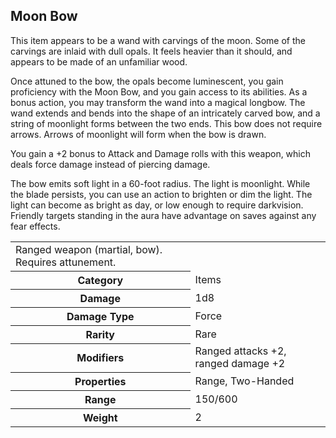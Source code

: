 
<Meta title="Tweaks|Magic Items/Moon Bow" />

## Moon Bow

This item appears to be a wand with carvings of the moon. Some of the carvings are inlaid with
dull opals. It feels heavier than it should, and appears to be made of an unfamiliar wood.

Once attuned to the bow, the opals become luminescent, you gain proficiency with the Moon Bow,
and you gain access to its abilities. As a bonus action, you may transform the wand into a magical
longbow. The wand extends and bends into the shape of an intricately carved bow, and a string 
of moonlight forms between the two ends. This bow does not require arrows. Arrows of moonlight 
will form when the bow is drawn.

You gain a +2 bonus to Attack and Damage rolls with this weapon, which deals force damage instead of
piercing damage. 

The bow emits soft light in a 60-foot radius. The light is moonlight. While the blade
persists, you can use an action to brighten or dim the light. The light can become as bright as day, or
low enough to require darkvision. Friendly targets standing in the aura have advantage on saves against
any fear effects.

<table className='table'>
  <tbody>
    <tr>
      <td colSpan={2}>
        Ranged weapon (martial, bow). Requires attunement.
      </td>
    </tr>
    <tr>
      <th>Category</th>
      <td>Items</td>
    </tr>
    <tr>
      <th>Damage</th>
      <td>1d8</td>
    </tr>
    <tr>
      <th>Damage Type</th>
      <td>Force</td>
    </tr>
    <tr>
      <th>Rarity</th>
      <td>Rare</td>
    </tr>
    <tr>
      <th>Modifiers</th>
      <td>Ranged attacks +2, ranged damage +2</td>
    </tr>
    <tr>
      <th>Properties</th>
      <td>Range, Two-Handed</td>
    </tr>
    <tr>
      <th>Range</th>
      <td>150/600</td>
    </tr>
    <tr>
      <th>Weight</th>
      <td>2</td>
    </tr>
  </tbody>
</table>